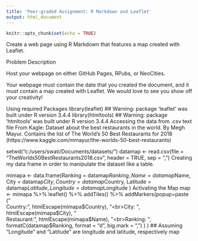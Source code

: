 ```yaml
---
title: 'Peer-graded Assignment: R Markdown and Leaflet'
output: html_document
---
```


```r
knitr::opts_chunk$set(echo = TRUE)
```
Create a web page using R Markdown that features a map created with Leaflet.

Problem Description

Host your webpage on either GitHub Pages, RPubs, or NeoCities.

Your webpage must contain the date that you created the document, and it must contain a map created with Leaflet. We would love to see you show off your creativity!

Using required Packages
library(leaflet)
## Warning: package 'leaflet' was built under R version 3.4.4
library(htmltools)
## Warning: package 'htmltools' was built under R version 3.4.4
Accessing the data from .csv text file
From Kagle: Dataset about the best restaurants in the world. By Megh Mayur. Contains the list of The World’s 50 Best Restaurants for 2018 (https://www.kaggle.com/mmayur/the-worlds-50-best-restaurants)

setwd("c:/users/swati/Documents/datasets/")
datamap <- read.csv(file = "TheWorlds50BestRestaurants2018.csv", header = TRUE, sep = ",")
Creating my data frame in order to manipulate the dataset like a table.

mimapa <- data.frame(Ranking = datamap$Ranking,
                     Name = datamap$Name,
                     City = datamap$City,
                     Country = datamap$Country,
                     Latitude = datamap$Latitude,
                     Longitude = datamap$Longitude
                     )
Activating the Map
map <- mimapa %>%
  leaflet() %>%
  addTiles() %>%
  addMarkers(popup=paste
             ("<br>Country: ", 
               htmlEscape(mimapa$Country), 
              "<br>City: ", 
               htmlEscape(mimapa$City), 
              "<br>Restaurant: ", 
               htmlEscape(mimapa$Name),
              "<br>Ranking: ",
               formatC(datamap$Ranking, format = "d", big.mark = ",")
              ) 
            )
## Assuming "Longitude" and "Latitude" are longitude and latitude, respectively
map
